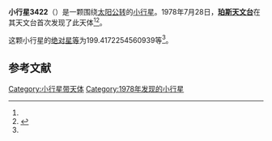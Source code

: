 {{Infobox planet
| bgcolour = #FFFFC0
| name = 3422 Reid
| symbol = 
| image = 
| caption = 
| discovery = yes
| discovery_ref = 
| discoverer = [[珀斯天文台|珀斯天文台]]
| discovery_site = [[珀斯天文台|珀斯天文台]] 
| discovered = 1978年7月28日
| designations = yes
| mp_name = 
| named_after = 
| alt_names = 1978 OJ/ 1982 JB5
| mp_category = [[主带小行星|主带小行星]]
| orbit_ref = <ref name="a">[http://ssd.jpl.nasa.gov/sbdb.cgi?sstr=3422 3422 Reid] {{Wayback|url=http://ssd.jpl.nasa.gov/sbdb.cgi?sstr=3422 |date=20200917222115 }}，小行星數據庫瀏覽器（JPL Small-Body Database Browser）－[[美国国家航空航天局|美国国家航空航天局]]喷气推进实验室</ref>
| epoch = 2456400.5 (2013年4月18日更新)
| aphelion = {{convert|3.098663409011511|AU|km|3|abbr=on|lk=out}}
| perihelion = {{convert|2.284637201804792|AU|km|3|abbr=on}}
| semimajor = {{convert|2.691650305408152|AU|km|3|abbr=on}}
| eccentricity = 0.151213218
| period = 1612.97034 [[日|日]]<br />4.42[[儒略年|儒略年]]
| avg_speed = 
| inclination = 13.93371270071551
| asc_node = 111.9391509450234
| mean_anomaly = 
| arg_peri = 199.4172254560939
| satellites = 
| physical_characteristics = yes
| dimensions = 
| mass = 
| density = 
| surface_grav = 
| escape_velocity = 
| sidereal_day = 
| axial_tilt = 
| pole_ecliptic_lat = 
| pole_ecliptic_lon = 
| albedo = 
| temperatures= 
| temp_name1 = 
| mean_temp_1 = 
| max_temp_1 = 
| temp_name2 = 
| max_temp_2 = 
| spectral_type = 
| abs_magnitude = 199.4172254560939
}}

'''小行星3422'''（{{lang-en|3422 Reid}}）是一颗围绕[[太阳|太阳]][[公转|公转]]的[[小行星|小行星]]。1978年7月28日，'''[[珀斯天文台|珀斯天文台]]'''在其天文台首次发现了此天体<ref name="a" /><ref>{{cite news|title=小行星列表|url=http://cfa-www.harvard.edu/iau/lists/NumberedMPs.txt|accessdate=2013-07-08|newspaper=哈佛大学|archive-date=2008-05-17|archive-url=https://web.archive.org/web/20080517010638/http://cfa-www.harvard.edu/iau/lists/NumberedMPs.txt|dead-url=no}}</ref>。

这颗小行星的[[绝对星等|绝对星等]]为199.4172254560939等<ref name="a" />。

==参考文献==
{{reflist}}
{{Minor Planet Number|[[小行星3421|小行星3421]]|[[小行星3423|小行星3423]]}}

{{小天体}}

[[Category:小行星带天体|Category:小行星带天体]]
[[Category:1978年发现的小行星|Category:1978年发现的小行星]]

{{asteroid-stub}}